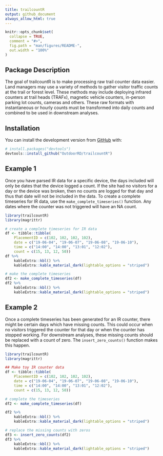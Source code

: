 ```yaml
---
title: trailcountR
output: github_document
always_allow_html: true
---
```


<!-- README.md is generated from README.Rmd. Please edit that file -->

```r
knitr::opts_chunk$set(
  collapse = TRUE,
  comment = "#>",
  fig.path = "man/figures/README-",
  out.width = "100%"
)
```

## Package Description

<!-- badges: start -->
<!-- badges: end -->

The goal of trailcountR is to make processing raw trail counter data easier. Land
managers may use a variety of methods to gather visitor traffic counts
at the trail or forest level. These methods may include deploying infrared counters
at trail heads (TRAFx), magnetic vehicle counters, in-person parking lot counts, 
cameras and others. These raw formats with instantaneous or hourly counts must be
transformed into daily counts and combined to be used in downstream analyses.

## Installation

You can install the development version from [GitHub](https://github.com/) with:

``` r
# install.packages("devtools")
devtools::install_github("OutdoorRD/trailcountR")
```
## Example 1

Once you have parsed IR data for a specific device, the days included will only 
be dates that the device logged a count. If the site had no visitors for a day 
or the device was broken, then no counts are logged for that day and thus that 
date will not be included in the data. To create a complete timeseries for IR 
data, use the `make_complete_timeseries()` function. Any dates where the counter
was not triggered will have an NA count. 
```r
library(trailcountR)
library(magrittr)

# create a complete timeseries for IR data
df <- tibble::tibble(
	PlacementID = c(102, 102, 102, 102),
	date = c("19-06-04", "19-06-07", "19-06-08", "19-06-10"),
	time = c("14:00", "14:00", "13:01", "12:02"),
	count = c(15, 13, 12, 50))
df %>% 
	kableExtra::kbl() %>% 
	kableExtra::kable_material_dark(lightable_options = "striped")
```

```r
# make the complete timeseries
df2 <- make_complete_timeseries(df)
df2 %>% 
	kableExtra::kbl() %>% 
	kableExtra::kable_material_dark(lightable_options = "striped")
```
## Example 2
Once a complete timeseries has been generated for an IR counter, there might be 
certain days which have missing counts. This could occur when no visitors
triggered the counter for that day or when the counter has stopped working. For
downstream analyses, these missing counts should be replaced with a count of zero. 
The `insert_zero_counts()` function makes this happen. 

```r
library(trailcountR)
library(magrittr)

## Make toy IR counter data
df <- tibble::tibble(
	PlacementID = c(102, 102, 102, 102),
	date = c("19-06-04", "19-06-07", "19-06-08", "19-06-10"),
	time = c("14:00", "14:00", "13:01", "12:02"),
	count = c(15, 13, 12, 50))

# complete the timeseries
df2 <- make_complete_timeseries(df)

df2 %>% 
	kableExtra::kbl() %>% 
	kableExtra::kable_material_dark(lightable_options = "striped")
```

```r
# replace the missing counts with zeros 
df3 <- insert_zero_counts(df2)
df3 %>% 
	kableExtra::kbl() %>% 
	kableExtra::kable_material_dark(lightable_options = "striped")

```


